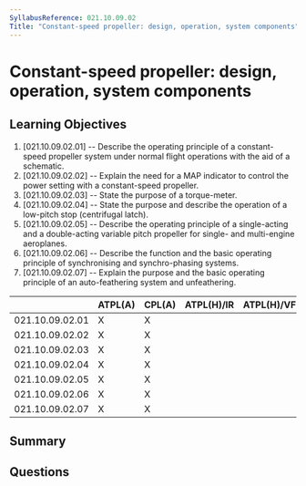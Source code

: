 ```yaml
---
SyllabusReference: 021.10.09.02
Title: "Constant-speed propeller: design, operation, system components"
---
```


# Constant-speed propeller: design, operation, system components

## Learning Objectives

1. [021.10.09.02.01] -- Describe the operating principle of a constant-speed
   propeller system under normal flight operations with the aid of a schematic.
2. [021.10.09.02.02] -- Explain the need for a MAP indicator to control the
   power setting with a constant-speed propeller.
3. [021.10.09.02.03] -- State the purpose of a torque-meter.
4. [021.10.09.02.04] -- State the purpose and describe the operation of a
   low-pitch stop (centrifugal latch).
5. [021.10.09.02.05] -- Describe the operating principle of a single-acting and
   a double-acting variable pitch propeller for single- and multi-engine
   aeroplanes.
6. [021.10.09.02.06] -- Describe the function and the basic operating principle
   of synchronising and synchro-phasing systems.
7. [021.10.09.02.07] -- Explain the purpose and the basic operating principle of
   an auto-feathering system and unfeathering.

|                 | ATPL(A) | CPL(A) | ATPL(H)/IR | ATPL(H)/VFR | CPL(H) | IR  | CBIR(A) |
| --------------- | ------- | ------ | ---------- | ----------- | ------ | --- | ------- |
| 021.10.09.02.01 | X       | X      |            |             |        |     |         |
| 021.10.09.02.02 | X       | X      |            |             |        |     |         |
| 021.10.09.02.03 | X       | X      |            |             |        |     |         |
| 021.10.09.02.04 | X       | X      |            |             |        |     |         |
| 021.10.09.02.05 | X       | X      |            |             |        |     |         |
| 021.10.09.02.06 | X       | X      |            |             |        |     |         |
| 021.10.09.02.07 | X       | X      |            |             |        |     |         |

## Summary

## Questions
